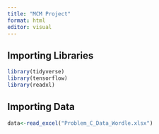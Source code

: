 ```yaml
---
title: "MCM Project"
format: html
editor: visual
---
```


## Importing Libraries

```r
library(tidyverse)
library(tensorflow)
library(readxl)
```

## Importing Data

```r
data<-read_excel("Problem_C_Data_Wordle.xlsx")
```
